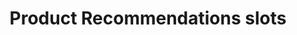 ---
title: Product Recommendations slots
description: Learn about the slots provided in the product recommendations drop-in component.
tableOfContents:
  minHeadingLevel: 2
  maxHeadingLevel: 3
---